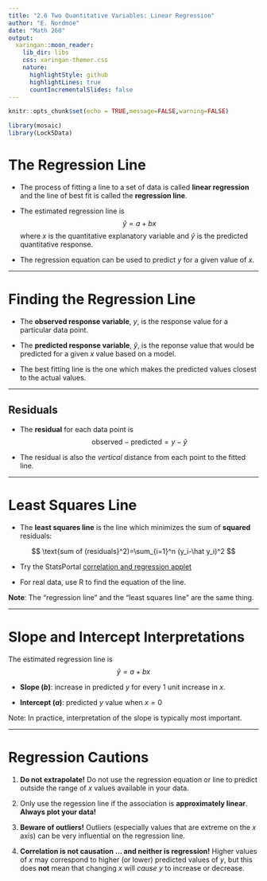 ```yaml
---
title: "2.6 Two Quantitative Variables: Linear Regression"
author: "E. Nordmoe"
date: "Math 260"
output:
  xaringan::moon_reader:
    lib_dir: libs
    css: xaringan-themer.css
    nature:
      highlightStyle: github
      highlightLines: true
      countIncrementalSlides: false
---
```


```r
knitr::opts_chunk$set(echo = TRUE,message=FALSE,warning=FALSE)
```


```r
library(mosaic)
library(Lock5Data)
```





# The Regression Line


* The process of fitting a line to a set of data is called **linear regression** and the line of best fit is called the **regression line**. 

* The estimated regression line is
$$
\hat y = a +bx
$$
where $x$ is the quantitative explanatory variable and $\hat y$ is the predicted quantitative response.

* The regression equation can be used to predict $y$ for a given value of $x$.

---

# Finding the Regression Line

* The **observed response variable**, $y$, is the response value for a particular data point.

* The **predicted response variable**, $\hat y$, is the reponse value that would be predicted for a given $x$ value based on a model.

* The best fitting line is the one which makes the predicted values closest to the actual values.

---

## Residuals

* The **residual** for each data point is 
$$
\text{observed}-\text{predicted}=y-\hat y
$$

* The residual is also the *vertical* distance from each point to the fitted line.

---

# Least Squares Line

* The **least squares line** is the line which minimizes the sum of **squared** residuals:

$$
\text{sum of (residuals}^2)=\sum_{i=1}^n (y_i-\hat y_i)^2
$$

* Try the StatsPortal [correlation and regression applet](http://digitalfirst.bfwpub.com/stats_applet/stats_applet_5_correg.html)

* For real data, use R to find the equation of the line.

**Note**: The "regression line" and the "least squares line" are the same thing.

---

# Slope and Intercept Interpretations

The estimated regression line is 
$$
\hat y = a + bx
$$

* **Slope (_b_)**: increase in  predicted $y$ for every 1 unit increase in $x$.

* **Intercept (_a_)**: predicted $y$ value when $x=0$

Note: In practice, interpretation of the slope is typically most important.

---

# Regression Cautions 

1. **Do not extrapolate!** Do not use the regression equation or line to predict outside the range of $x$ values available in your data.

2. Only use the regession line if the association is **approximately linear**. **Always plot your data!** 

3. **Beware of outliers!** Outliers (especially  values that are extreme on the $x$ axis) can be very influential on the regression line. 

4. **Correlation is not causation $\ldots$ and neither is regression!** Higher values of $x$ may correspond to higher (or lower) predicted values of $y$, but this does **not** mean that changing $x$ will *cause* $y$ to increase or decrease.

